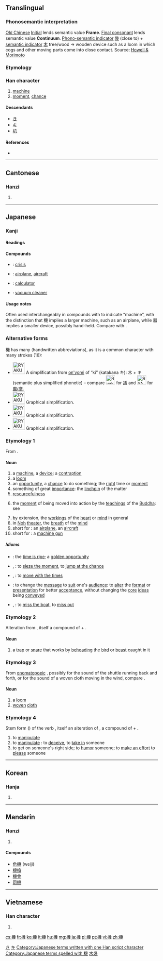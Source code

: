 {{also|机}}
==Translingual==
{{ja-forms|[[机]]機|[[机]]|[[机]]機}}

===Phonosemantic interpretation===

[[w:Old_Chinese|Old Chinese]] [[w:Old_Chinese_phonology#Initials|Initial]] {{IPAchar|/*k-/}} lends semantic value '''Frame'''. [[w:Old_Chinese_phonology#Tones_and_final_consonants|Final consonant]] {{IPAchar|/*-r/}} lends semantic value '''Continuum'''.
[[w:Chinese_character_classification#Phono-semantic_compound_characters|Phono-semantic indicator]] [[幾]] (close to) + [[w:Radical_(Chinese_character)#Semantic_elements|semantic indicator]] [[木]] tree/wood → wooden device such as a loom in which cogs and other moving parts come into close contact.
Source: [http://www.kanjinetworks.com/eng/kanji-dictionary/online-kanji-etymology-dictionary.cfm?kanji_id=KAR33 Howell & Morimoto]

===Etymology===
{{Han compound|木|幾|c1=s|c2=p|ls=psc}}

===Han character===
{{Han char|rn=75|rad=木|as=12|sn=16|four=4295<sub>3</sub>|canj=木女戈戈 (DVII)|ids=⿰[[木]][[幾]]}}

# [[machine]]
# [[moment]], [[chance]]

====Descendants====
* [[き]]
* [[キ]]
* [[机]] {{qualifier|simplified to existing character}}

====References====
* {{Han ref|kx=0554.080|dkj=15561|dj=0942.200|hdz=21298.040|uh=6A5F|ud=27231|bh=BEF7|bd=48887}}

[[Category:Han characters from which hiragana were derived|き]]
[[Category:Han characters from which katakana were derived|キ]]

----

==Cantonese==

===Hanzi===
{{yue-hanzi|jyut=gei1|y=gei1|sim=机}}

# {{defn|lang=yue|sort=木12}}

----

==Japanese==

===Kanji===
{{ja-kanji|grade=4|rs=木12}}

====Readings====
{{ja-readings
|on=[[き]] (ki)
|kun=[[はた]] (hata), [[こぶち]] (kobuchi), [[おり]] (ori), [[わかつり]] (wakatsuri)
}}

====Compounds====
* {{l|ja|危機|tr=[[きき]], ''[[kiki]]''}}: [[crisis]]
* {{l|ja|飛行機|tr=[[ひこうき]], ''[[hikōki]]''}}: [[airplane]], [[aircraft]]
* {{l|ja|計算機|tr=[[けいさんき]], ''[[keisanki]]''}}: [[calculator]]
* {{l|ja|掃除機|tr=[[そうじき]], ''[[sōjiki]]''}}: [[vacuum cleaner]]

====Usage notes====
Often used interchangeably in compounds with {{l|ja|器|tr=[[き]], ''[[ki]]''}} to indicate “machine”, with the distinction that 機 implies a larger machine, such as an airplane, while 器 implies a smaller device, possibly hand-held. Compare {{l|ja|飛行機|tr=''hikōki''|gloss=airplane}} with {{l|ja|食器|''shokki''|gloss=tableware}}.

===Alternative forms===
機 has many {{w|ryakuji}} (handwritten abbreviations), as it is a common character with many strokes (16):
* [[Image:RYAKUJI_ki_01.png|40px]] A {{w|phono-semantic}} simplification from [[on'yomi]] of “ki” (katakana キ): 木 + キ (semantic plus simplified phonetic) – compare [[File:Ryakuji GI.png|30px]] for [[議]] and [[File:RYAKUJI ma.png|30px]] for [[魔]]/[[摩]].
* [[Image:RYAKUJI_ki_02.png|40px]] Graphical simplification.
* [[Image:RYAKUJI_ki_03.png|40px]] Graphical simplification.
* [[Image:RYAKUJI_ki_04.png|40px]] Graphical simplification.

===Etymology 1===
From {{etyl|zhx|ja|sort=き}} {{term|機|sc=Hani}}.

====Noun====
{{ja-noun|k|hira=き|rom=ki}}

# a [[machine]], a [[device]]; a [[contraption]]
# a [[loom]]
# an [[opportunity]], a [[chance]] to do something; the [[right]] time or [[moment]]
# something of great [[importance]]: the [[linchpin]] of the matter
# [[resourcefulness]]
# {{context|Buddhism|lang=ja|sort=き}} the [[moment]] of being moved into action by the [[teachings]] of the [[Buddha]]: see {{l|ja|機根|tr=''kikon''}}
# by extension, the [[workings]] of the [[heart]] or [[mind]] in general
# in [[Noh]] [[theater]], the [[breath]] of the [[mind]]
# short for {{l|ja|飛行機|tr=''hikōki''}}: an [[airplane]], an [[aircraft]]
# short for {{l|ja|機関銃|tr=''kikanjū''}}: a [[machine gun]]

=====Idioms=====
* {{l|ja|機が熟する|tr=[[きがじゅくする]], ''[[ki ga juku suru]]''}}: the [[time is ripe]]; a [[golden opportunity]]
* {{l|ja|機に乗じる|tr=[[きにじょうじる]], ''[[ki ni jōjiru]]''}}, {{l|ja|機に投じる|tr=[[きにとうじる]], ''[[ki ni tōjiru]]''}}: to [[sieze the moment]], to [[jump at the chance]]
* {{l|ja|機に臨み変に応ずる|tr=[[きにのぞみへんにおうずる]], ''[[ki ni nozomi hen ni ōzuru]]''}}, {{l|ja|機に応ずる|tr=[[きにおうずる]], ''[[ki ni ōzuru]]''}}: to [[move with the times]]
* {{l|ja|機に|tr=[[機に因って法を説く]], ''[[ki ni yotte hō o toku]]''}}: to change the [[message]] to [[suit]] one's [[audience]]: to [[alter]] the [[format]] or [[presentation]] for better [[acceptance]], without changing the [[core]] [[idea]]s being [[convey]]ed
* {{l|ja|機を逸する|tr=[[きをいっする]], ''[[ki o issuru]]''}}, {{l|ja|機を失する|tr=[[きをいしっする]], ''[[ki o shissuru]]''}}: to [[miss the boat]], to [[miss out]]

===Etymology 2===
Alteration from {{term|こうべうち|lang=ja}}, itself a compound of {{term|首||head|tr=kōbe|lang=ja}} + {{term|打ち||striking, hitting|tr=uchi|lang=ja}}.

====Noun====
{{ja-noun|k|hira=こぶち|rom=kobuchi}}

# a [[trap]] or [[snare]] that works by [[behead]]ing the [[bird]] or [[beast]] caught in it

===Etymology 3===
From [[onomatopoeic]] {{term|はた|tr=hata|lang=ja}}, possibly for the sound of the shuttle running back and forth, or for the sound of a woven cloth moving in the wind, compare {{term|旗||a flag|tr=hata|lang=ja}}.

====Noun====
{{ja-noun|k|hira=はた|rom=hata}}

# a [[loom]]
# [[woven]] [[cloth]]

===Etymology 4===
Stem form ({{term|連用形|lang=ja}}) of the verb {{term|機る||to [[manipulate]] something|tr=wakatsuru|lang=ja}}, itself an alteration of {{term|誘る||to [[manipulate]] or [[con]] someone|tr=okotsuru|lang=ja}}, a compound of {{term|痴||a fool|tr=oko|lang=ja}} + {{term|釣る||to [[fish]], to [[draw out]]|tr=tsuru|lang=ja}}.

# to [[manipulate]] {{qualifier|as in a device}}
# to [[manipulate]] {{qualifier|as in a person}}: to [[deceive]], to [[take in]] someone
# to get on someone's right side; to [[humor]] someone; to [[make an effort]] to [[please]] someone

[[Category:Japanese terms written with one Han script character]]
[[Category:Japanese terms spelled with 機]]
----

==Korean==

===Hanja===
{{ko-hanja|hangeul=[[기]]|eumhun=|rv=gi|mr=ki|y=ki}}

# {{defn|lang=ko|sort=木12}}

[[Category:CJKV simplified characters which already existed as traditional characters|木幾]]

----

==Mandarin==

===Hanzi===
{{cmn-hanzi|sim=机|pin=[[jī]] ([[ji1]])|wg=chi<sup>1</sup>}}

# {{defn|lang=cmn|sort=木12}}

====Compounds====
* [[危機]] (weiji)
* [[機槍]]
* [[機會]]
* [[司機]]

----

==Vietnamese==

===Han character===
{{vi-hantu|[[cơ]], [[ki]]|rs=木12}}

# {{defn|lang=vi|sort=木12}}

[[cs:機]]
[[fr:機]]
[[ko:機]]
[[it:機]]
[[hu:機]]
[[mg:機]]
[[ja:機]]
[[pl:機]]
[[pt:機]]
[[vi:機]]
[[zh:機]]